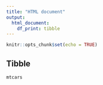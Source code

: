 ```yaml
---
title: "HTML document"
output: 
  html_document:
    df_print: tibble
---
```


```r
knitr::opts_chunk$set(echo = TRUE)
```

## Tibble

```r
mtcars
```


